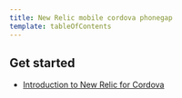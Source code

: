 ```yaml
---
title: New Relic mobile cordova phonegap
template: tableOfContents
---
```


## Get started

* [Introduction to New Relic for Cordova](/docs/mobile-monitoring/new-relic-mobile-cordova-phonegap/get-started/introduction-new-relic-cordova)
